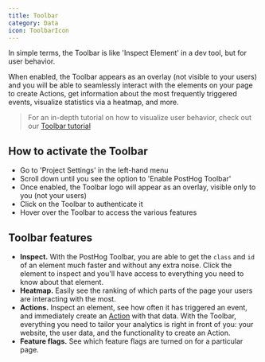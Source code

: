 ```yaml
---
title: Toolbar
category: Data
icon: ToolbarIcon
---
```


<FeatureAvailability allPlans />

In simple terms, the Toolbar is like 'Inspect Element' in a dev tool, but for user behavior.

When enabled, the Toolbar appears as an overlay (not visible to your users) and you will be able to seamlessly interact with the elements on your page to create Actions, get information about the most frequently triggered events, visualize statistics via a heatmap, and more.

> For an in-depth tutorial on how to visualize user behavior, check out our [Toolbar tutorial](/docs/tutorials/toolbar)

## How to activate the Toolbar

-   Go to 'Project Settings' in the left-hand menu
-   Scroll down until you see the option to 'Enable PostHog Toolbar'
-   Once enabled, the Toolbar logo will appear as an overlay, visible only to you (not your users)
-   Click on the Toolbar to authenticate it
-   Hover over the Toolbar to access the various features

## Toolbar features

-   **Inspect.** With the PostHog Toolbar, you are able to get the `class` and `id` of an element much faster and without any extra noise. Click the element to inspect and you'll have access to everything you need to know about that element.
-   **Heatmap.** Easily see the ranking of which parts of the page your users are interacting with the most.
-   **Actions.** Inspect an element, see how often it has triggered an event, and immediately create an [Action](/docs/user-guides/actions) with that data. With the Toolbar, everything you need to tailor your analytics is right in front of you: your website, the user data, and the functionality to create an Action.
-   **Feature flags.** See which feature flags are turned on for a particular page.
